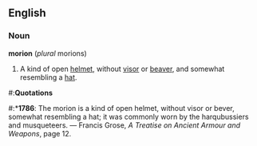 ==English==
===Noun===
'''morion''' (''plural'' morions)
#A kind of open [[helmet]], without [[visor]] or [[beaver]], and somewhat resembling a [[hat]].
<!-- The definition above is verbatim from Websters 1913.  The quotation below was found by me.  Surprising similar, eh? :-) -->
#:'''Quotations'''
#:*'''1786''': The morion is a kind of open helmet, without visor or bever, somewhat resembling a hat; it was commonly worn by the harqubussiers and musqueteers.  &mdash; Francis Grose, ''A Treatise on Ancient Armour and Weapons'', page 12.